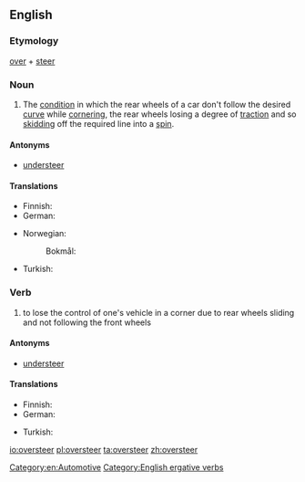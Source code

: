 ==English==
{{wikipedia}}

===Etymology===
[[over]] + [[steer]]

===Noun===
{{en-noun}}

# The [[condition]] in which the rear wheels of a car don't follow the desired [[curve]] while [[cornering]], the rear wheels losing a degree of [[traction]] and so [[skidding]] off the required line into a [[spin]].

====Antonyms====
* [[understeer]]

====Translations====
{{trans-top}}
* Finnish: {{t|fi|yliohjautuvuus}}
* German: {{t|de|Übersteuern|n}}
{{trans-mid}}
* Norwegian:
*: Bokmål: {{t+|nb|overstyring|m|f}}
* Turkish: {{t|tr|fazla çevrime}}
{{trans-bottom}}

===Verb===
{{en-verb}}

# to lose the control of one's vehicle in a corner due to rear wheels sliding and not following the front wheels

====Antonyms====
* [[understeer]]

====Translations====
{{trans-top}}
* Finnish: {{t|fi|yliohjautua}}
* German: {{t|de|übersteuern}}
{{trans-mid}}
* Turkish: {{t|tr|fazla çevrimek}}
{{trans-bottom}}

[[Category:en:Automotive]]
[[Category:English ergative verbs]]

[[io:oversteer]]
[[pl:oversteer]]
[[ta:oversteer]]
[[zh:oversteer]]